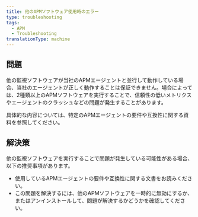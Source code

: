 ```yaml
---
title: 他のAPMソフトウェア使用時のエラー
type: troubleshooting
tags:
  - APM
  - Troubleshooting
translationType: machine
---
```


## 問題

他の監視ソフトウェアが当社のAPMエージェントと並行して動作している場合、当社のエージェントが正しく動作することは保証できません。場合によっては、2種類以上のAPMソフトウェアを実行することで、信頼性の低いメトリクスやエージェントのクラッシュなどの問題が発生することがあります。

具体的な内容については、特定のAPMエージェントの要件や互換性に関する資料を参照してください。

## 解決策

他の監視ソフトウェアを実行することで問題が発生している可能性がある場合、以下の推奨事項があります。

* 使用しているAPMエージェントの要件や互換性に関する文書をお読みください。
* この問題を解決するには、他のAPMソフトウェアを一時的に無効にするか、またはアンインストールして、問題が解決するかどうかを確認してください。